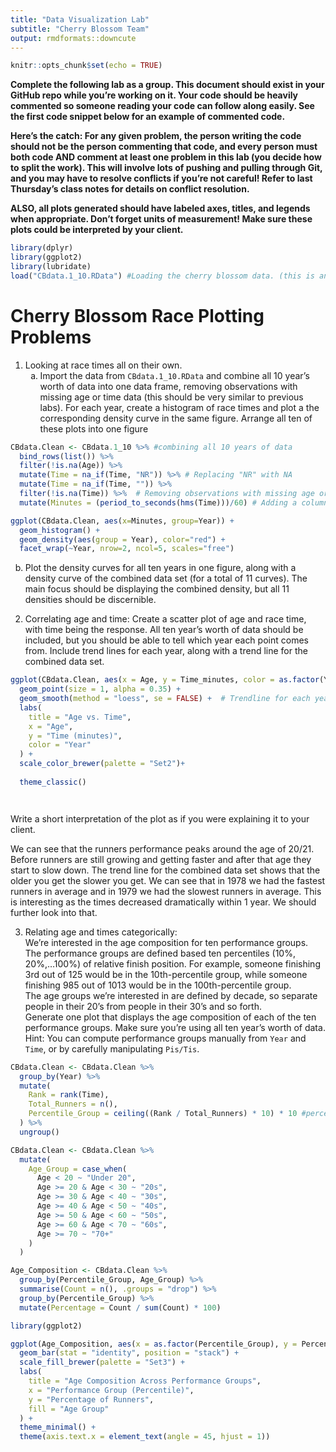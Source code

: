 ```yaml
---
title: "Data Visualization Lab"
subtitle: "Cherry Blossom Team"
output: rmdformats::downcute
---
```

  
  ```r
knitr::opts_chunk$set(echo = TRUE)
```

**Complete the following lab as a group. This document should exist in your GitHub repo while you're working on it. Your code should be heavily commented so someone reading your code can follow along easily. See the first code snippet below for an example of commented code.**

**Here's the catch: For any given problem, the person writing the code should not be the person commenting that code, and every person must both code AND comment at least one problem in this lab (you decide how to split the work). This will involve lots of pushing and pulling through Git, and you may have to resolve conflicts if you're not careful! Refer to last Thursday's class notes for details on conflict resolution.**

**ALSO, all plots generated should have labeled axes, titles, and legends when appropriate. Don't forget units of measurement! Make sure these plots could be interpreted by your client.**


```r
library(dplyr)
library(ggplot2)
library(lubridate)
load("CBdata.1_10.RData") #Loading the cherry blossom data. (this is an example of a properly commented line of code)


```
# Cherry Blossom Race Plotting Problems

1) Looking at race times all on their own.
    a) Import the data from `CBdata.1_10.RData` and combine all 10 year's worth of data into one data frame, removing observations with missing age or time data (this should be very similar to previous labs). For each year, create a histogram of race times and plot a the corresponding density curve in the same figure. Arrange all ten of these plots into one figure 
    
```r
CBdata.Clean <- CBdata.1_10 %>% #combining all 10 years of data
  bind_rows(list()) %>% 
  filter(!is.na(Age)) %>%
  mutate(Time = na_if(Time, "NR")) %>% # Replacing "NR" with NA
  mutate(Time = na_if(Time, "")) %>%
  filter(!is.na(Time)) %>%  # Removing observations with missing age or time data
  mutate(Minutes = (period_to_seconds(hms(Time)))/60) # Adding a column for time in minutes

ggplot(CBdata.Clean, aes(x=Minutes, group=Year)) +
  geom_histogram() +
  geom_density(aes(group = Year), color="red") +
  facet_wrap(~Year, nrow=2, ncol=5, scales="free")
```

    
b) Plot the density curves for all ten years in one figure, along with a density curve of the combined data set (for a total of 11 curves). The main focus should be displaying the combined density, but all 11 densities should be discernible.
  
2) Correlating age and time: Create a scatter plot of age and race time, with time being the response. All ten year's worth of data should be included, but you should be able to tell which year each point comes from. Include trend lines for each year, along with a trend line for the combined data set.

```r

ggplot(CBdata.Clean, aes(x = Age, y = Time_minutes, color = as.factor(Year))) +
  geom_point(size = 1, alpha = 0.35) +
  geom_smooth(method = "loess", se = FALSE) +  # Trendline for each year
  labs(
    title = "Age vs. Time",
    x = "Age",
    y = "Time (minutes)",
    color = "Year"
  ) +
  scale_color_brewer(palette = "Set2")+
  
  theme_classic()




```


Write a short interpretation of the plot as if you were explaining it to your client.

We can see that the runners performance peaks around the age of 20/21. Before runners are still growing and getting faster and after that age they start to slow down. The trend line for the combined data set shows that the older you get the slower you get.
We can see that in 1978 we had the fastest runners in average and in 1979 we had the slowest runners in average. This is interesting as the times decreased dramatically within 1 year. We should further look into that.
  
  
3) Relating age and times categorically:  
We're interested in the age composition for ten performance groups. The performance groups are defined based ten percentiles (10%, 20%,...100%) of relative finish position. For example, someone finishing 3rd out of 125 would be in the 10th-percentile group, while someone finishing 985 out of 1013 would be in the 100th-percentile group.  
The age groups we're interested in are defined by decade, so separate people in their 20's from people in their 30's and so forth.  
Generate one plot that displays the age composition of each of the ten performance groups. Make sure you're using all ten year's worth of data.  
Hint: You can compute performance groups manually from `Year` and `Time`, or by carefully manipulating `Pis/Tis`.


```r

CBdata.Clean <- CBdata.Clean %>%
  group_by(Year) %>%
  mutate(
    Rank = rank(Time), 
    Total_Runners = n(), 
    Percentile_Group = ceiling((Rank / Total_Runners) * 10) * 10 #percentiles (10%, 20%, etc.)
  ) %>%
  ungroup()

CBdata.Clean <- CBdata.Clean %>%
  mutate(
    Age_Group = case_when(
      Age < 20 ~ "Under 20",
      Age >= 20 & Age < 30 ~ "20s",
      Age >= 30 & Age < 40 ~ "30s",
      Age >= 40 & Age < 50 ~ "40s",
      Age >= 50 & Age < 60 ~ "50s",
      Age >= 60 & Age < 70 ~ "60s",
      Age >= 70 ~ "70+"
    )
  )

Age_Composition <- CBdata.Clean %>%
  group_by(Percentile_Group, Age_Group) %>%
  summarise(Count = n(), .groups = "drop") %>%
  group_by(Percentile_Group) %>%
  mutate(Percentage = Count / sum(Count) * 100) 

library(ggplot2)

ggplot(Age_Composition, aes(x = as.factor(Percentile_Group), y = Percentage, fill = Age_Group)) +
  geom_bar(stat = "identity", position = "stack") +
  scale_fill_brewer(palette = "Set3") + 
  labs(
    title = "Age Composition Across Performance Groups",
    x = "Performance Group (Percentile)",
    y = "Percentage of Runners",
    fill = "Age Group"
  ) +
  theme_minimal() +
  theme(axis.text.x = element_text(angle = 45, hjust = 1))
```

